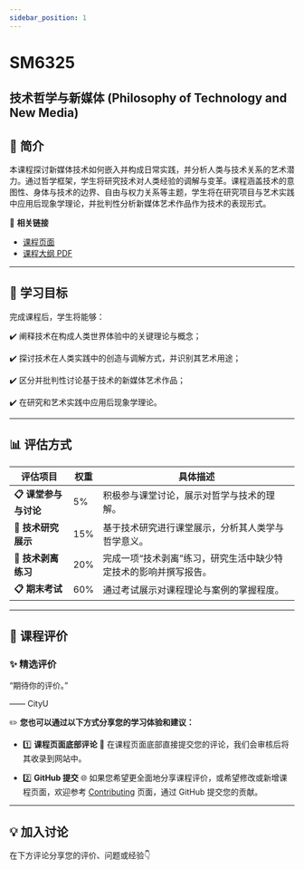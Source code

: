 ```yaml
---
sidebar_position: 1
---
```


# SM6325
## 技术哲学与新媒体 (Philosophy of Technology and New Media)

## **📘 简介**
本课程探讨新媒体技术如何嵌入并构成日常实践，并分析人类与技术关系的艺术潜力。通过哲学框架，学生将研究技术对人类经验的调解与变革。课程涵盖技术的意图性、身体与技术的边界、自由与权力关系等主题，学生将在研究项目与艺术实践中应用后现象学理论，并批判性分析新媒体艺术作品作为技术的表现形式。

🔗 **相关链接**
- [课程页面](https://www.cityu.edu.hk/catalogue/pg/202526/course/SM6325.htm)
- [课程大纲 PDF](https://www.cityu.edu.hk/catalogue/pg/202526/course/SM6325.pdf)

---

## **🎯 学习目标**

完成课程后，学生将能够：

✔️ 阐释技术在构成人类世界体验中的关键理论与概念；

✔️ 探讨技术在人类实践中的创造与调解方式，并识别其艺术用途；

✔️ 区分并批判性讨论基于技术的新媒体艺术作品；

✔️ 在研究和艺术实践中应用后现象学理论。

---

## **📊 评估方式**

| **评估项目**                     | **权重** | **具体描述**                                                                                       |
|---------------------------------|---------|---------------------------------------------------------------------------------------------------|
| **📋 课堂参与与讨论**              | 5%      | 积极参与课堂讨论，展示对哲学与技术的理解。                                                             |
| **📂 技术研究展示**                | 15%     | 基于技术研究进行课堂展示，分析其人类学与哲学意义。                                                       |
| **📂 技术剥离练习**                | 20%     | 完成一项“技术剥离”练习，研究生活中缺少特定技术的影响并撰写报告。                                             |
| **📋 期末考试**                   | 60%     | 通过考试展示对课程理论与案例的掌握程度。                                                                |

---

## **💬 课程评价**

### ✨ **精选评价**
<div className={commentStyles.commentBox}>
    <p className={commentStyles.commentText}>
        “期待你的评价。”
    </p>
    <p className={commentStyles.commentAuthor}>—— CityU</p>
</div>

✏️ **您也可以通过以下方式分享您的学习体验和建议：**

- 1️⃣ **课程页面底部评论**
💬 在课程页面底部直接提交您的评论，我们会审核后将其收录到网站中。

- 2️⃣ **GitHub 提交**
🌐 如果您希望更全面地分享课程评价，或希望修改或新增课程页面，欢迎参考 [Contributing](/contributing) 页面，通过 GitHub 提交您的贡献。

---

## **💡 加入讨论**

在下方评论分享您的评价、问题或经验👇
<Utterances />